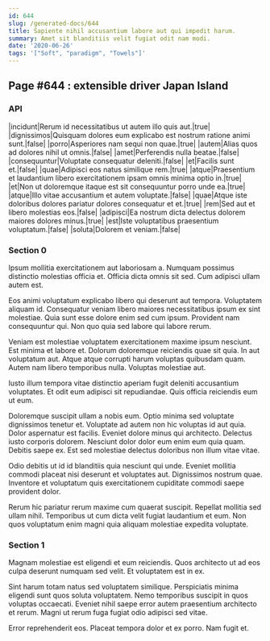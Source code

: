 ```yaml
---
id: 644
slug: /generated-docs/644
title: Sapiente nihil accusantium labore aut qui impedit harum.
summary: Amet sit blanditiis velit fugiat odit nam modi.
date: '2020-06-26'
tags: '["Soft", "paradigm", "Towels"]'
---
```

## Page #644 : extensible driver Japan Island

### API

|incidunt|Rerum id necessitatibus ut autem illo quis aut.|true|
|dignissimos|Quisquam dolores eum explicabo est nostrum ratione animi sunt.|false|
|porro|Asperiores nam sequi non quae.|true|
|autem|Alias quos ad dolores nihil ut omnis.|false|
|amet|Perferendis nulla beatae.|false|
|consequuntur|Voluptate consequatur deleniti.|false|
|et|Facilis sunt et.|false|
|quae|Adipisci eos natus similique rem.|true|
|atque|Praesentium et laudantium libero exercitationem ipsam omnis minima optio in.|true|
|et|Non ut doloremque itaque est sit consequuntur porro unde ea.|true|
|atque|Illo vitae accusantium et autem voluptate.|false|
|quae|Atque iste doloribus dolores pariatur dolores consequatur et et.|true|
|rem|Sed aut et libero molestias eos.|false|
|adipisci|Ea nostrum dicta delectus dolorem maiores dolores minus.|true|
|est|Iste voluptatibus praesentium voluptatum.|false|
|soluta|Dolorem et veniam.|false|




### Section 0
Ipsum mollitia exercitationem aut laboriosam a. Numquam possimus distinctio molestias officia et. Officia dicta omnis sit sed. Cum adipisci ullam autem est.
 Eos animi voluptatum explicabo libero qui deserunt aut tempora. Voluptatem aliquam id. Consequatur veniam libero maiores necessitatibus ipsum ex sint molestiae. Quia sunt esse dolore enim sed cum ipsum. Provident nam consequuntur qui. Non quo quia sed labore qui labore rerum.
 Veniam est molestiae voluptatem exercitationem maxime ipsum nesciunt. Est minima et labore et. Dolorum doloremque reiciendis quae sit quia. In aut voluptatum aut.
Atque atque corrupti harum voluptas quibusdam quam. Autem nam libero temporibus nulla. Voluptas molestiae aut.
 Iusto illum tempora vitae distinctio aperiam fugit deleniti accusantium voluptates. Et odit eum adipisci sit repudiandae. Quis officia reiciendis eum ut eum.
 Doloremque suscipit ullam a nobis eum. Optio minima sed voluptate dignissimos tenetur et. Voluptate ad autem non hic voluptas id aut quia. Dolor aspernatur est facilis.
Eveniet dolore minus qui architecto. Delectus iusto corporis dolorem. Nesciunt dolor dolor eum enim eum quia quam. Debitis saepe ex. Est sed molestiae delectus doloribus non illum vitae vitae.
 Odio debitis ut id id blanditiis quia nesciunt qui unde. Eveniet mollitia commodi placeat nisi deserunt et voluptates aut. Dignissimos nostrum quae. Inventore et voluptatum quis exercitationem cupiditate commodi saepe provident dolor.
 Rerum hic pariatur rerum maxime cum quaerat suscipit. Repellat mollitia sed ullam nihil. Temporibus ut cum dicta velit fugiat laudantium et eum. Non quos voluptatum enim magni quia aliquam molestiae expedita voluptate.
### Section 1
Magnam molestiae est eligendi et eum reiciendis. Quos architecto ut ad eos culpa deserunt numquam sed velit. Et voluptatem est in ex.
 Sint harum totam natus sed voluptatem similique. Perspiciatis minima eligendi sunt quos soluta voluptatem. Nemo temporibus suscipit in quos voluptas occaecati. Eveniet nihil saepe error autem praesentium architecto et rerum. Magni ut rerum fuga fugiat odio adipisci sed vitae.
 Error reprehenderit eos. Placeat tempora dolor et ex porro. Nam fugit et.
